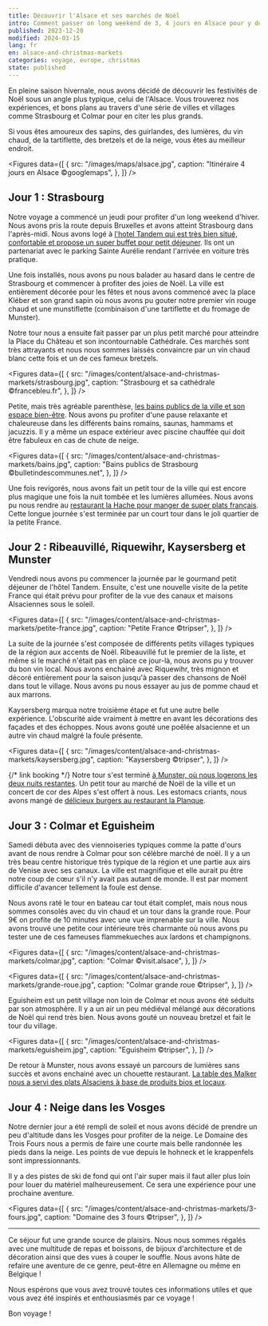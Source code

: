 ```yaml
---
title: Découvrir l'Alsace et ses marchés de Noël
intro: Comment passer on long weekend de 3, 4 jours en Alsace pour y découvrir la magie de Noël, ses plats typiques et son architecture unique ?
published: 2023-12-20
modified: 2024-03-15
lang: fr
en: alsace-and-christmas-markets
categories: voyage, europe, christmas
state: published
---
```



En pleine saison hivernale, nous avons décidé de découvrir les festivités de Noël sous un angle plus typique, celui de l'Alsace. Vous trouverez nos expériences, et bons plans au travers d'une série de villes et villages comme Strasbourg et Colmar pour en citer les plus grands.

Si vous êtes amoureux des sapins, des guirlandes, des lumières, du vin chaud, de la tartiflette, des bretzels et de la neige, vous êtes au meilleur endroit.

<Figures
  data={[
    {
      src: "/images/maps/alsace.jpg",
      caption: "Itinéraire 4 jours en Alsace ©googlemaps",
    },
  ]}
/>

## Jour 1 : Strasbourg

Notre voyage a commencé un jeudi pour profiter d'un long weekend d'hiver. Nous avons pris la route depuis Bruxelles et avons atteint Strasbourg dans l'après-midi. Nous avons logé à <a href="https://www.booking.com/Share-Pt3lLF" target="_blank">l'hotel Tandem qui est très bien situé, confortable et propose un super buffet pour petit déjeuner</a>. Ils ont un partenariat avec le parking Sainte Aurélie rendant l'arrivée en voiture très pratique.

Une fois installés, nous avons pu nous balader au hasard dans le centre de Strasbourg et commencer à profiter des joies de Noël. La ville est entièrement décorée pour les fêtes et nous avons commencé avec la place Kléber et son grand sapin où nous avons pu gouter notre premier vin rouge chaud et une munstiflette (combinaison d'une tartiflette et du fromage de Munster).

Notre tour nous a ensuite fait passer par un plus petit marché pour atteindre la Place du Château et son incontournable Cathédrale. Ces marchés sont très attrayants et nous nous sommes laissés convaincre par un vin chaud blanc cette fois et un de ces fameux bretzels.

<Figures
  data={[
    {
      src: "/images/content/alsace-and-christmas-markets/strasbourg.jpg",
      caption: "Strasbourg et sa cathédrale ©francebleu.fr",
    },
  ]}
/>

Petite, mais très agréable parenthèse, <a href="https://www.bainsmunicipauxdestrasbourg.fr/les-bassins-interieurs/bien-etre/" target="_blank">les bains publics de la ville et son espace bien-être</a>. Nous avons pu profiter d'une pause relaxante et chaleureuse dans les différents bains romains, saunas, hammams et jacuzzis. Il y a même un espace extérieur avec piscine chauffée qui doit être fabuleux en cas de chute de neige.

<Figures
  data={[
    {
      src: "/images/content/alsace-and-christmas-markets/bains.jpg",
      caption: "Bains publics de Strasbourg ©bulletindescommunes.net",
    },
  ]}
/>

Une fois revigorés, nous avons fait un petit tour de la ville qui est encore plus magique une fois la nuit tombée et les lumières allumées. Nous avons pu nous rendre au <a href="https://www.la-hache.com/" target="_blank">restaurant la Hache pour manger de super plats français</a>. Cette longue journée s'est terminée par un court tour dans le joli quartier de la petite France.

## Jour 2 : Ribeauvillé, Riquewihr, Kaysersberg et Munster

Vendredi nous avons pu commencer la journée par le gourmand petit déjeuner de l'hôtel Tandem. Ensuite, c'est une nouvelle visite de la petite France qui était prévu pour profiter de la vue des canaux et maisons Alsaciennes sous le soleil.

<Figures
  data={[
    {
      src: "/images/content/alsace-and-christmas-markets/petite-france.jpg",
      caption: "Petite France ©tripser",
    },
  ]}
/>

La suite de la journée s'est composée de différents petits villages typiques de la région aux accents de Noël. Ribeauvillé fut le premier de la liste, et même si le marché n'était pas en place ce jour-là, nous avons pu y trouver du bon vin local. Nous avons enchainé avec Riquewihr, très mignon et décoré entièrement pour la saison jusqu'à passer des chansons de Noël dans tout le village. Nous avons pu nous essayer au jus de pomme chaud et aux marrons.

Kaysersberg marqua notre troisième étape et fut une autre belle expérience. L'obscurité aide vraiment à mettre en avant les décorations des façades et des échoppes. Nous avons gouté une poêlée alsacienne et un autre vin chaud malgré la foule présente.

<Figures
  data={[
    {
      src: "/images/content/alsace-and-christmas-markets/kaysersberg.jpg",
      caption: "Kaysersberg ©tripser",
    },
  ]}
/>

{/* link booking */}
Notre tour s'est terminé <a href="" target="_blank">à Munster, où nous logerons les deux nuits restantes</a>. Un petit tour au marché de Noël de la ville et un concert de cor des Alpes s'est offert à nous. Les estomacs criants, nous avons mangé de <a href="https://la-planque.jimdosite.com/" target="_blank">délicieux burgers au restaurant la Planque</a>.

## Jour 3 : Colmar et Eguisheim

Samedi débuta avec des viennoiseries typiques comme la patte d'ours avant de nous rendre à Colmar pour son célèbre marché de noël. Il y a un très beau centre historique très typique de la région et une partie aux airs de Venise avec ses canaux. La ville est magnifique et elle aurait pu être notre coup de cœur s'il n'y avait pas autant de monde. Il est par moment difficile d'avancer tellement la foule est dense.

Nous avons raté le tour en bateau car tout était complet, mais nous nous sommes consolés avec du vin chaud et un tour dans la grande roue. Pour 9€ on profite de 10 minutes avec une vue imprenable sur la ville. Nous avons trouvé une petite cour intérieure très charmante où nous avons pu tester une de ces fameuses flammekueches aux lardons et champignons.

<Figures
  data={[
    {
      src: "/images/content/alsace-and-christmas-markets/colmar.jpg",
      caption: "Colmar ©visit.alsace",
    },
  ]}
/>

<Figures
  data={[
    {
      src: "/images/content/alsace-and-christmas-markets/grande-roue.jpg",
      caption: "Colmar grande roue ©tripser",
    },
  ]}
/>

Eguisheim est un petit village non loin de Colmar et nous avons été séduits par son atmosphère. Il y a un air un peu médiéval mélangé aux décorations de Noël qui rend très bien. Nous avons gouté un nouveau bretzel et fait le tour du village.

<Figures
  data={[
    {
      src: "/images/content/alsace-and-christmas-markets/eguisheim.jpg",
      caption: "Eguisheim ©tripser",
    },
  ]}
/>

De retour à Munster, nous avons essayé un parcours de lumières sans succès et avons enchainé avec un chouette restaurant. <a href="https://www.malker.fr/le-restaurant-59.html" target="_blank">La table des Malker nous a servi des plats Alsaciens à base de produits bios et locaux</a>.

## Jour 4 : Neige dans les Vosges

Notre dernier jour a été rempli de soleil et nous avons décidé de prendre un peu d'altitude dans les Vosges pour profiter de la neige. Le Domaine des Trois Fours nous a permis de faire une courte mais belle randonnée les pieds dans la neige. Les points de vue depuis le hohneck et le krappenfels sont impressionnants.

Il y a des pistes de ski de fond qui ont l'air super mais il faut aller plus loin pour louer du matériel malheureusement. Ce sera une expérience pour une prochaine aventure.

<Figures
  data={[
    {
      src: "/images/content/alsace-and-christmas-markets/3-fours.jpg",
      caption: "Domaine des 3 fours ©tripser",
    },
  ]}
/>

<hr />

Ce séjour fut une grande source de plaisirs. Nous nous sommes régalés avec une multitude de repas et boissons, de bijoux d'architecture et de décoration ainsi que des vues à couper le souffle. Nous avons hâte de refaire une aventure de ce genre, peut-être en Allemagne ou même en Belgique !

Nous espérons que vous avez trouvé toutes ces informations utiles et que vous avez été inspirés et enthousiasmés par ce voyage !

Bon voyage !

